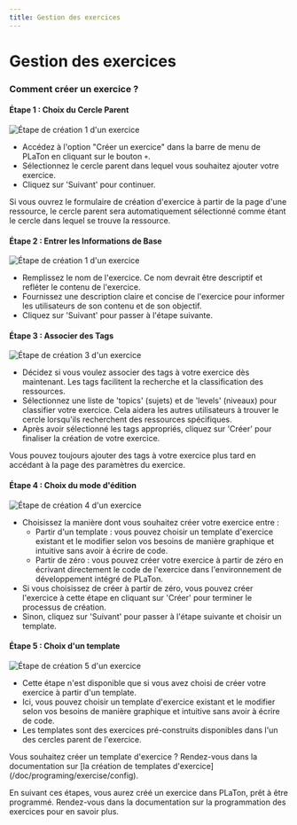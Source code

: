 ```yaml
---
title: Gestion des exercices
---
```



# Gestion des exercices

### Comment créer un exercice ?

#### Étape 1 : Choix du Cercle Parent

![Étape de création 1 d'un exercice](../../../public/screens/resources/exercises/create-1.png)

- Accédez à l'option "Créer un exercice" dans la barre de menu de PLaTon en cliquant sur le bouton `+`.
- Sélectionnez le cercle parent dans lequel vous souhaitez ajouter votre exercice.
- Cliquez sur 'Suivant' pour continuer.

<Callout type="info">
  Si vous ouvrez le formulaire de création d'exercice à partir de la page d'une ressource, le cercle parent sera
  automatiquement sélectionné comme étant le cercle dans lequel se trouve la ressource.
</Callout>

#### Étape 2 : Entrer les Informations de Base

![Étape de création 1 d'un exercice](../../../public/screens/resources/exercises/create-2.png)

- Remplissez le nom de l'exercice. Ce nom devrait être descriptif et refléter le contenu de l'exercice.
- Fournissez une description claire et concise de l'exercice pour informer les utilisateurs de son contenu et de son objectif.
- Cliquez sur 'Suivant' pour passer à l'étape suivante.

#### Étape 3 : Associer des Tags

![Étape de création 3 d'un exercice](../../../public/screens/resources/exercises/create-3.png)

- Décidez si vous voulez associer des tags à votre exercice dès maintenant. Les tags facilitent la recherche et la classification des ressources.
- Sélectionnez une liste de 'topics' (sujets) et de 'levels' (niveaux) pour classifier votre exercice. Cela aidera les autres utilisateurs à trouver le cercle lorsqu'ils recherchent des ressources spécifiques.
- Après avoir sélectionné les tags appropriés, cliquez sur 'Créer' pour finaliser la création de votre exercice.

<Callout type="info">
  Vous pouvez toujours ajouter des tags à votre exercice plus tard en accédant à la page des paramètres du exercice.
</Callout>

#### Étape 4 : Choix du mode d'édition

![Étape de création 4 d'un exercice](../../../public/screens/resources/exercises/create-4.png)

- Choisissez la manière dont vous souhaitez créer votre exercice entre :
  - Partir d'un template : vous pouvez choisir un template d'exercice existant et le modifier selon vos besoins de manière graphique et intuitive sans avoir à écrire de code.
  - Partir de zéro : vous pouvez créer votre exercice à partir de zéro en écrivant directement le code de l'exercice dans l'environnement de développement intégré de PLaTon.
- Si vous choisissez de créer à partir de zéro, vous pouvez créer l'exercice à cette étape en cliquant sur 'Créer' pour terminer le processus de création.
- Sinon, cliquez sur 'Suivant' pour passer à l'étape suivante et choisir un template.

#### Étape 5 : Choix d'un template

![Étape de création 5 d'un exercice](../../../public/screens/resources/exercises/create-5.png)

- Cette étape n'est disponible que si vous avez choisi de créer votre exercice à partir d'un template.
- Ici, vous pouvez choisir un template d'exercice existant et le modifier selon vos besoins de manière graphique et intuitive sans avoir à écrire de code.
- Les templates sont des exercices pré-construits disponibles dans l'un des cercles parent de l'exercice.

<Callout type="info">
  Vous souhaitez créer un template d'exercice ? Rendez-vous dans la documentation sur [la création de templates
  d'exercice](/doc/programing/exercise/config).
</Callout>

En suivant ces étapes, vous aurez créé un exercice dans PLaTon, prêt à être programmé.
Rendez-vous dans la documentation sur la programmation des exercices pour en savoir plus.
